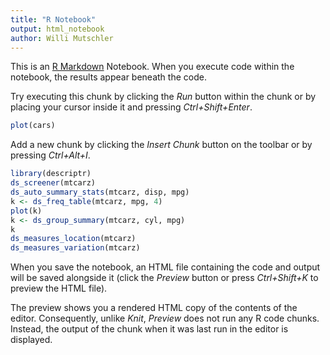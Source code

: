 ```yaml
---
title: "R Notebook"
output: html_notebook
author: Willi Mutschler
---
```


This is an [R Markdown](http://rmarkdown.rstudio.com) Notebook. When you execute code within the notebook, the results appear beneath the code. 

Try executing this chunk by clicking the *Run* button within the chunk or by placing your cursor inside it and pressing *Ctrl+Shift+Enter*. 

```r
plot(cars)
```

Add a new chunk by clicking the *Insert Chunk* button on the toolbar or by pressing *Ctrl+Alt+I*.
```r
library(descriptr)
ds_screener(mtcarz)
ds_auto_summary_stats(mtcarz, disp, mpg)
k <- ds_freq_table(mtcarz, mpg, 4)
plot(k)
k <- ds_group_summary(mtcarz, cyl, mpg)
k
ds_measures_location(mtcarz)
ds_measures_variation(mtcarz)
```

When you save the notebook, an HTML file containing the code and output will be saved alongside it (click the *Preview* button or press *Ctrl+Shift+K* to preview the HTML file).

The preview shows you a rendered HTML copy of the contents of the editor. Consequently, unlike *Knit*, *Preview* does not run any R code chunks. Instead, the output of the chunk when it was last run in the editor is displayed.
